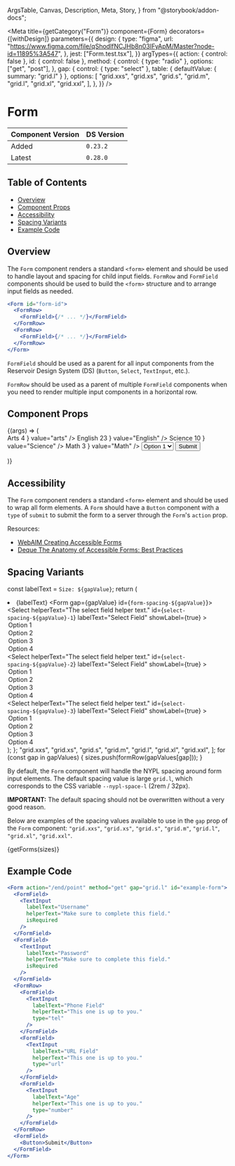   ArgsTable,
  Canvas,
  Description,
  Meta,
  Story,
} from "@storybook/addon-docs";


<Meta
  title={getCategory("Form")}
  component={Form}
  decorators={[withDesign]}
  parameters={{
    design: {
      type: "figma",
      url: "https://www.figma.com/file/qShodlfNCJHb8n03IFyApM/Master?node-id=11895%3A547",
    },
    jest: ["Form.test.tsx"],
  }}
  argTypes={{
    action: { control: false },
    id: { control: false },
    method: {
      control: { type: "radio" },
      options: ["get", "post"],
    },
    gap: {
      control: { type: "select" },
      table: { defaultValue: { summary: "grid.l" } },
      options: [
        "grid.xxs",
        "grid.xs",
        "grid.s",
        "grid.m",
        "grid.l",
        "grid.xl",
        "grid.xxl",
      ],
    },
  }}
/>

# Form

| Component Version | DS Version |
| ----------------- | ---------- |
| Added             | `0.23.2`   |
| Latest            | `0.28.0`   |

## Table of Contents

- [Overview](#overview)
- [Component Props](#component-props)
- [Accessibility](#accessibility)
- [Spacing Variants](#spacing-variants)
- [Example Code](#example-code)

## Overview

<Description of={Form} />

The `Form` component renders a standard `<form>` element and should be used to
handle layout and spacing for child input fields. `FormRow` and `FormField`
components should be used to build the `<form>` structure and to arrange input
fields as needed.

```jsx
<Form id="form-id">
  <FormRow>
    <FormField>{/* ... */}</FormField>
  </FormRow>
  <FormRow>
    <FormField>{/* ... */}</FormField>
  </FormRow>
</Form>
```

`FormField` should be used as a parent for all input components from the
Reservoir Design System (DS) (`Button`, `Select`, `TextInput`, etc.).

`FormRow` should be used as a parent of multiple `FormField` components when
you need to render multiple input components in a horizontal row.

## Component Props

<Canvas withToolbar>
  <Story
    name="Form with Controls"
    args={{
      action: "/end/point",
      className: undefined,
      id: "form-id",
      method: "get",
      gap: "grid.l",
    }}
  >
    {(args) => (
      <Form {...args} id="form-id">
        <FormRow>
          <FormField>
            <TextInput
              helperText="Make sure to complete this field."
              id="first-name"
              isRequired
              labelText="First Name"
            />
          </FormField>
          <FormField>
            <TextInput
              helperText="Make sure to complete this field."
              id="last-name"
              isRequired
              labelText="Last Name"
            />
          </FormField>
          <FormField>
            <DatePicker
              dateType="full"
              dateFormat="yyyy-MM-dd"
              helperTextFrom="From this date."
              helperTextTo="To this date."
              helperText="Select a valid date range."
              id="date-range"
              invalidText="Please select a valid date range."
              isDateRange
              labelText="Select the date range you want to visit NYPL"
              minDate="1/1/2021"
              maxDate="1/1/2022"
              nameFrom="visit-dates"
              showLabel={false}
            />
          </FormField>
        </FormRow>
        <FormField>
          <TextInput
            helperText="Make sure to complete this field."
            id="username"
            isRequired
            labelText="Username"
          />
        </FormField>
        <FormField>
          <TextInput
            helperText="Make sure to complete this field."
            id="password"
            isRequired
            labelText="Password"
          />
        </FormField>
        <FormRow>
          <FormField>
            <TextInput
              helperText="This one is up to you."
              id="phone"
              labelText="Phone Field"
              type="tel"
            />
          </FormField>
          <FormField>
            <TextInput
              helperText="This one is up to you."
              id="url"
              labelText="URL Field"
              type="url"
            />
          </FormField>
          <FormField>
            <TextInput
              helperText="This one is up to you."
              id="age"
              labelText="Age"
              type="number"
            />
          </FormField>
        </FormRow>
        <FormRow>
          <FormField>
            <CheckboxGroup
              id="checkbox-group"
              isFullWidth
              labelText="Checkbox Group"
              name="checkbox-example"
            >
              <Checkbox
                id="arts"
                labelText={
                  <Flex>
                    <span>Arts</span>
                    <Spacer />
                    <span>4</span>
                  </Flex>
                }
                value="arts"
              />
              <Checkbox
                id="english"
                labelText={
                  <Flex>
                    <span>English</span>
                    <Spacer />
                    <span>23</span>
                  </Flex>
                }
                value="English"
              />
              <Checkbox
                id="science"
                labelText={
                  <Flex>
                    <span>Science</span>
                    <Spacer />
                    <span>10</span>
                  </Flex>
                }
                value="Science"
              />
              <Checkbox
                id="math"
                labelText={
                  <Flex>
                    <span>Math</span>
                    <Spacer />
                    <span>3</span>
                  </Flex>
                }
                value="Math"
              />
            </CheckboxGroup>
          </FormField>
          <FormField>
            <RadioGroup id="radio-group" labelText="Radio Group" name="rg1">
              <Radio id="radio1" labelText="Radio 1" value="radio1" />
              <Radio id="radio2" labelText="Radio 2" value="radio2" />
              <Radio id="radio3" labelText="Radio 3" value="radio3" />
              <Radio id="radio4" labelText="Radio 4" value="radio4" />
            </RadioGroup>
          </FormField>
          <FormField>
            <Select
              helperText="The select field helper text."
              id="select"
              labelText="Select Field"
              showLabel={true}
            >
              <option>Option 1</option>
              <option>Option 2</option>
              <option>Option 3</option>
              <option>Option 4</option>
              <option>Option 5</option>
            </Select>
          </FormField>
        </FormRow>
        <FormRow>
          <FormField>
            <ButtonGroup>
              <Button id="submit">Submit</Button>
            </ButtonGroup>
          </FormField>
        </FormRow>
      </Form>
    )}
  </Story>
</Canvas>

<ArgsTable story="Form with Controls" />

## Accessibility

The `Form` component renders a standard `<form>` element and should be used to
wrap all form elements. A `Form` should have a `Button` component with a `type`
of `submit` to submit the form to a server through the `Form`'s `action` prop.

Resources:

- [WebAIM Creating Accessible Forms](https://webaim.org/techniques/forms/)
- [Deque The Anatomy of Accessible Forms: Best Practices](https://www.deque.com/blog/anatomy-of-accessible-forms-best-practices/)

## Spacing Variants

  const labelText = `Size: ${gapValue}`;
  return (
    <li key={gapValue}>
      <Heading level="three">{labelText}</Heading>
      <Form gap={gapValue} id={`form-spacing-${gapValue}`}>
        <FormRow>
          <FormField>
            <Select
              helperText="The select field helper text."
              id={`select-spacing-${gapValue}-1`}
              labelText="Select Field"
              showLabel={true}
            >
              <option>Option 1</option>
              <option>Option 2</option>
              <option>Option 3</option>
              <option>Option 4</option>
            </Select>
          </FormField>
          <FormField>
            <Select
              helperText="The select field helper text."
              id={`select-spacing-${gapValue}-2`}
              labelText="Select Field"
              showLabel={true}
            >
              <option>Option 1</option>
              <option>Option 2</option>
              <option>Option 3</option>
              <option>Option 4</option>
            </Select>
          </FormField>
          <FormField>
            <Select
              helperText="The select field helper text."
              id={`select-spacing-${gapValue}-3`}
              labelText="Select Field"
              showLabel={true}
            >
              <option>Option 1</option>
              <option>Option 2</option>
              <option>Option 3</option>
              <option>Option 4</option>
            </Select>
          </FormField>
        </FormRow>
      </Form>
      <HorizontalRule />
    </li>
  );
};
  "grid.xxs",
  "grid.xs",
  "grid.s",
  "grid.m",
  "grid.l",
  "grid.xl",
  "grid.xxl",
];
for (const gap in gapValues) {
  sizes.push(formRow(gapValues[gap]));
}

By default, the `Form` component will handle the NYPL spacing around form input
elements. The default spacing value is large `grid.l`, which corresponds to the
CSS variable `--nypl-space-l` (2rem / 32px).

**IMPORTANT:** The default spacing should not be overwritten without a very
good reason.

Below are examples of the spacing values available to use in the `gap` prop of
the `Form` component: `"grid.xxs"`, `"grid.xs"`, `"grid.s"`, `"grid.m"`,
`"grid.l"`, `"grid.xl"`, `"grid.xxl"`.

<Canvas>
  <Story name="Spacing Variants">{getForms(sizes)}</Story>
</Canvas>

## Example Code

```jsx
<Form action="/end/point" method="get" gap="grid.l" id="example-form">
  <FormField>
    <TextInput
      labelText="Username"
      helperText="Make sure to complete this field."
      isRequired
    />
  </FormField>
  <FormField>
    <TextInput
      labelText="Password"
      helperText="Make sure to complete this field."
      isRequired
    />
  </FormField>
  <FormRow>
    <FormField>
      <TextInput
        labelText="Phone Field"
        helperText="This one is up to you."
        type="tel"
      />
    </FormField>
    <FormField>
      <TextInput
        labelText="URL Field"
        helperText="This one is up to you."
        type="url"
      />
    </FormField>
    <FormField>
      <TextInput
        labelText="Age"
        helperText="This one is up to you."
        type="number"
      />
    </FormField>
  </FormRow>
  <FormField>
    <Button>Submit</Button>
  </FormField>
</Form>
```
